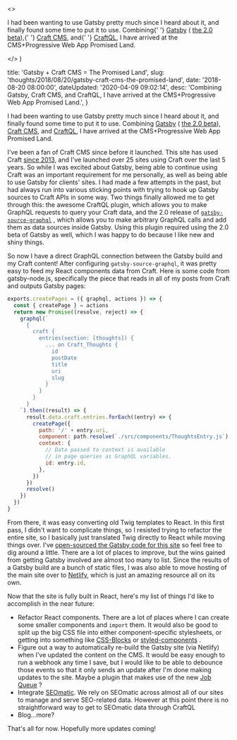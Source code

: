 

  <>
    <p>
      I had been wanting to use Gatsby pretty much since I heard about it, and
      finally found some time to put it to use. Combining{' '}
      <a href="https://gatsbyjs.org/">Gatsby</a> (
      <a href="https://next.gatsbyjs.org/">the 2.0 beta</a>),{' '}
      <a href="https://craftcms.com/">Craft CMS</a>, and{' '}
      <a href="https://github.com/markhuot/craftql">CraftQL</a>, I have arrived
      at the CMS+Progressive Web App Promised Land.
    </p>
  </>
)


  title: 'Gatsby + Craft CMS = The Promised Land',
  slug: 'thoughts/2018/08/20/gatsby-craft-cms-the-promised-land',
  date: '2018-08-20 08:00:00',
  dateUpdated: '2020-04-09 09:02:14',
  desc:
    'Combining Gatsby, Craft CMS, and CraftQL, I have arrived at the CMS+Progressive Web App Promised Land.',
}

I had been wanting to use Gatsby pretty much since I heard about it, and finally found some time to put it to use. Combining [Gatsby](https://gatsbyjs.org/) ( [the 2.0 beta](https://next.gatsbyjs.org/)), [Craft CMS](https://craftcms.com/), and [CraftQL](https://github.com/markhuot/craftql), I have arrived at the CMS+Progressive Web App Promised Land.

I've been a fan of Craft CMS since before it launched. This site has used Craft [since 2013](/thoughts/2013/07/15/new-site-design), and I've launched over 25 sites using Craft over the last 5 years. So while I was excited about Gatsby, being able to continue using Craft was an important requirement for me personally, as well as being able to use Gatsby for clients' sites. I had made a few attempts in the past, but had always run into various sticking points with trying to hook up Gatsby sources to Craft APIs in some way. Two things finally allowed me to get through this: the awesome CraftQL plugin, which allows you to make GraphQL requests to query your Craft data, and the 2.0 release of [`gatsby-source-graphql`](https://www.npmjs.com/package/gatsby-source-graphql) , which allows you to make arbitrary GraphQL calls and add them as data sources inside Gatsby. Using this plugin required using the 2.0 beta of Gatsby as well, which I was happy to do because I like new and shiny things.

So now I have a direct GraphQL connection between the Gatsby build and my Craft content! After configuring `gatsby-source-graphql`, it was pretty easy to feed my React components data from Craft. Here is some code from gatsby-node.js, specifically the piece that reads in all of my posts from Craft and outputs Gatsby pages:

```javascript
exports.createPages = ({ graphql, actions }) => {
  const { createPage } = actions
  return new Promise((resolve, reject) => {
    graphql(`
      {
        craft {
          entries(section: [thoughts]) {
            ... on Craft_Thoughts {
              id
              postDate
              title
              uri
              slug
            }
          }
        }
      }
    `).then((result) => {
      result.data.craft.entries.forEach((entry) => {
        createPage({
          path: '/' + entry.uri,
          component: path.resolve(`./src/components/ThoughtsEntry.js`),
          context: {
            // Data passed to context is available
            // in page queries as GraphQL variables.
            id: entry.id,
          },
        })
      })
      resolve()
    })
  })
}
```

From there, it was easy converting old Twig templates to React. In this first pass, I didn't want to complicate things, so I resisted trying to refactor the entire site, so I basically just translated Twig directly to React while moving things over. I've [open-sourced the Gatsby code for this site](https://github.com/danieltott/dtott-gatsby) so feel free to dig around a little. There are a lot of places to improve, but the wins gained from getting Gatsby involved are almost too many to list. Since the results of a Gatsby build are a bunch of static files, I was also able to move hosting of the main site over to [Netlify](https://www.netlify.com/), which is just an amazing resource all on its own.

Now that the site is fully built in React, here's my list of things I'd like to accomplish in the near future:

- Refactor React components. There are a lot of places where I can create some smaller components and `import` them. It would also be good to split up the big CSS file into either component-specific stylesheets, or getting into something like [CSS-Blocks](https://css-blocks.com/) or [styled-components](https://github.com/styled-components/styled-components) .
- Figure out a way to automatically re-build the Gatsby site (via Netlify) when I've updated the content on the CMS. It would be easy enough to run a webhook any time I save, but I would like to be able to debounce those events so that it only sends an update after I'm done making updates to the site. Maybe a plugin that makes use of the new [Job Queue](https://docs.craftcms.com/v3/config/#queue-component) ?
- Integrate [SEOmatic](https://github.com/nystudio107/craft-seomatic/). We rely on SEOmatic across almost all of our sites to manage and serve SEO-related data. However at this point there is no straightforward way to get to SEOmatic data through CraftQL
- Blog...more?

That's all for now. Hopefully more updates coming!
